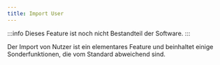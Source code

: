 ---
title: Import User
---

:::info Dieses Feature ist noch nicht Bestandteil der Software.
:::

Der Import von Nutzer ist ein elementares Feature und beinhaltet einige Sonderfunktionen, die vom Standard abweichend sind.
